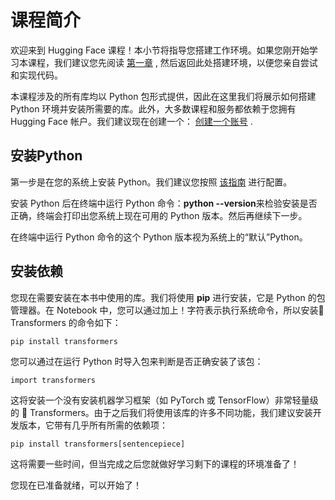 # 课程简介 

欢迎来到 Hugging Face 课程！本小节将指导您搭建工作环境。如果您刚开始学习本课程，我们建议您先阅读 [第一章](/course/chapter1) , 然后返回此处搭建环境，以便您亲自尝试和实现代码。

本课程涉及的所有库均以 Python 包形式提供，因此在这里我们将展示如何搭建 Python 环境并安装所需要的库。此外，大多数课程和服务都依赖于您拥有 Hugging Face 帐户。我们建议现在创建一个： [创建一个账号](https://huggingface.co/join) .

## 安装Python 

第一步是在您的系统上安装 Python。我们建议您按照 [该指南](https://realpython.com/installing-python/) 进行配置。

安装 Python 后在终端中运行 Python 命令：**python --version**来检验安装是否正确，终端会打印出您系统上现在可用的 Python 版本。然后再继续下一步。

在终端中运行 Python 命令的这个 Python 版本视为系统上的“默认”Python。

## 安装依赖 

您现在需要安装在本书中使用的库。我们将使用 **pip** 进行安装，它是 Python 的包管理器。在 Notebook 中，您可以通过加上！字符表示执行系统命令，所以安装🤗 Transformers 的命令如下：

```
pip install transformers
```

您可以通过在运行 Python 时导入包来判断是否正确安装了该包：

```
import transformers
```

这将安装一个没有安装机器学习框架（如 PyTorch 或 TensorFlow）非常轻量级的 🤗 Transformers。由于之后我们将使用该库的许多不同功能，我们建议安装开发版本，它带有几乎所有所需的依赖项：

```
pip install transformers[sentencepiece]
```

这将需要一些时间，但当完成之后您就做好学习剩下的课程的环境准备了！

您现在已准备就绪，可以开始了！
